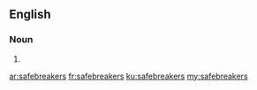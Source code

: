 ==English==

===Noun===
{{head|en|plural}}

# {{plural of|safebreaker|lang=en|nocat=1}}

[[ar:safebreakers]]
[[fr:safebreakers]]
[[ku:safebreakers]]
[[my:safebreakers]]
